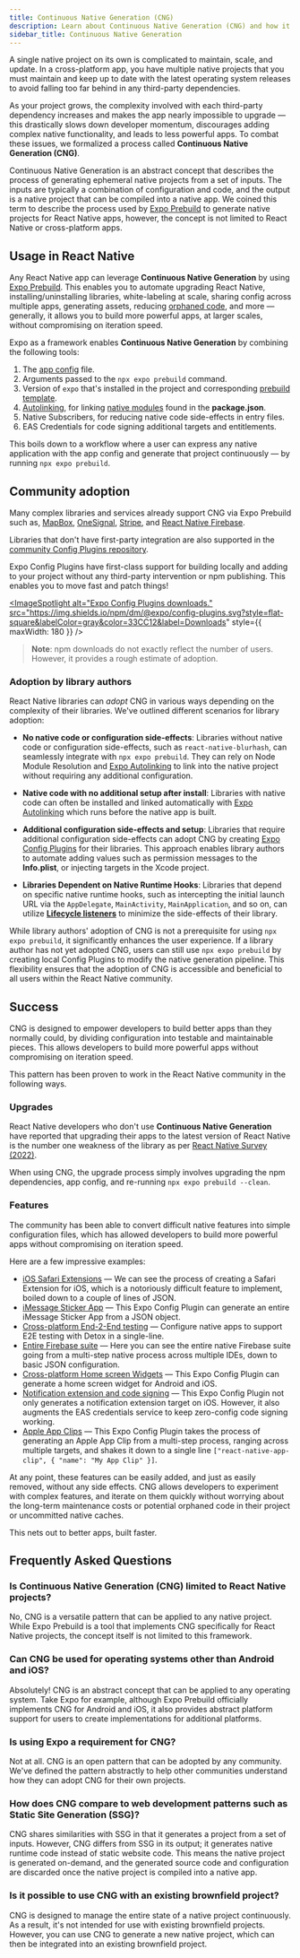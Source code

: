 ```yaml
---
title: Continuous Native Generation (CNG)
description: Learn about Continuous Native Generation (CNG) and how it works.
sidebar_title: Continuous Native Generation
---
```



A single native project on its own is complicated to maintain, scale, and update. In a cross-platform app, you have multiple native projects that you must maintain and keep up to date with the latest operating system releases to avoid falling too far behind in any third-party dependencies.

As your project grows, the complexity involved with each third-party dependency increases and makes the app nearly impossible to upgrade &mdash; this drastically slows down developer momentum, discourages adding complex native functionality, and leads to less powerful apps. To combat these issues, we formalized a process called **Continuous Native Generation (CNG)**.

Continuous Native Generation is an abstract concept that describes the process of generating ephemeral native projects from a set of inputs. The inputs are typically a combination of configuration and code, and the output is a native project that can be compiled into a native app. We coined this term to describe the process used by [Expo Prebuild](/workflow/prebuild) to generate native projects for React Native apps, however, the concept is not limited to React Native or cross-platform apps.

## Usage in React Native

Any React Native app can leverage **Continuous Native Generation** by using [Expo Prebuild](/workflow/prebuild). This enables you to automate upgrading React Native, installing/uninstalling libraries, white-labeling at scale, sharing config across multiple apps, generating assets, reducing [orphaned code](/workflow/prebuild/#orphaned-code), and more &mdash; generally, it allows you to build more powerful apps, at larger scales, without compromising on iteration speed.

Expo as a framework enables **Continuous Native Generation** by combining the following tools:

1. The [app config](/workflow/configuration/) file.
2. Arguments passed to the `npx expo prebuild` command.
3. Version of `expo` that's installed in the project and corresponding [prebuild template](https://github.com/expo/expo/tree/main/templates/expo-template-bare-minimum).
4. [Autolinking](/more/glossary-of-terms#autolinking), for linking [native modules](/more/glossary-of-terms/#native-module) found in the **package.json**.
5. Native Subscribers, for reducing native code side-effects in entry files.
6. EAS Credentials for code signing additional targets and entitlements.

This boils down to a workflow where a user can express any native application with the app config and generate that project continuously &mdash; by running `npx expo prebuild`.

## Community adoption

Many complex libraries and services already support CNG via Expo Prebuild such as, [MapBox](https://github.com/rnmapbox/maps), [OneSignal](https://github.com/OneSignal/onesignal-expo-plugin), [Stripe](https://github.com/stripe/stripe-react-native), and [React Native Firebase](https://rnfirebase.io/#expo).

Libraries that don't have first-party integration are also supported in the [community Config Plugins repository](https://github.com/expo/config-plugins/).

Expo Config Plugins have first-class support for building locally and adding to your project without any third-party intervention or npm publishing. This enables you to move fast and patch things!

<a
  aria-label="Expo Config Plugins downloads"
  href="http://www.npmtrends.com/@expo/config-plugins"
  target="_blank">
  <ImageSpotlight
    alt="Expo Config Plugins downloads."
    src="https://img.shields.io/npm/dm/@expo/config-plugins.svg?style=flat-square&labelColor=gray&color=33CC12&label=Downloads"
    style={{ maxWidth: 180 }}
  />
</a>

> **Note**: npm downloads do not exactly reflect the number of users. However, it provides a rough estimate of adoption.

### Adoption by library authors

React Native libraries can _adopt_ CNG in various ways depending on the complexity of their libraries. We've outlined different scenarios for library adoption:

- **No native code or configuration side-effects**: Libraries without native code or configuration side-effects, such as `react-native-blurhash`, can seamlessly integrate with `npx expo prebuild`. They can rely on Node Module Resolution and [Expo Autolinking](/more/glossary-of-terms#autolinking) to link into the native project without requiring any additional configuration.

- **Native code with no additional setup after install**: Libraries with native code can often be installed and linked automatically with [Expo Autolinking](/more/glossary-of-terms#autolinking) which runs before the native app is built.

- **Additional configuration side-effects and setup**: Libraries that require additional configuration side-effects can adopt CNG by creating [Expo Config Plugins](/config-plugins/introduction/) for their libraries. This approach enables library authors to automate adding values such as permission messages to the **Info.plist**, or injecting targets in the Xcode project.

- **Libraries Dependent on Native Runtime Hooks**: Libraries that depend on specific native runtime hooks, such as intercepting the initial launch URL via the `AppDelegate`, `MainActivity`, `MainApplication`, and so on, can utilize [**Lifecycle listeners**](/modules/android-lifecycle-listeners/) to minimize the side-effects of their library.

While library authors' adoption of CNG is not a prerequisite for using `npx expo prebuild`, it significantly enhances the user experience. If a library author has not yet adopted CNG, users can still use `npx expo prebuild` by creating local Config Plugins to modify the native generation pipeline. This flexibility ensures that the adoption of CNG is accessible and beneficial to all users within the React Native community.

## Success

CNG is designed to empower developers to build better apps than they normally could, by dividing configuration into testable and maintainable pieces. This allows developers to build more powerful apps without compromising on iteration speed.

This pattern has been proven to work in the React Native community in the following ways.

### Upgrades

React Native developers who don't use **Continuous Native Generation** have reported that upgrading their apps to the latest version of React Native is the number one weakness of the library as per [React Native Survey (2022)](https://results.2022.stateofreactnative.com/opinions/#opinions_pain_points).

When using CNG, the upgrade process simply involves upgrading the npm dependencies, app config, and re-running `npx expo prebuild --clean`.

### Features

The community has been able to convert difficult native features into simple configuration files, which has allowed developers to build more powerful apps without compromising on iteration speed.

Here are a few impressive examples:

- [iOS Safari Extensions](https://github.com/andrew-levy/react-native-safari-extension) &mdash; We can see the process of creating a Safari Extension for iOS, which is a notoriously difficult feature to implement, boiled down to a couple of lines of JSON.
- [iMessage Sticker App](https://github.com/expo/config-plugins/tree/main/packages/ios-stickers) &mdash; This Expo Config Plugin can generate an entire iMessage Sticker App from a JSON object.
- [Cross-platform End-2-End testing](https://github.com/expo/config-plugins/tree/main/packages/detox) &mdash; Configure native apps to support E2E testing with Detox in a single-line.
- [Entire Firebase suite](https://rnfirebase.io/) &mdash; Here you can see the entire native Firebase suite going from a multi-step native process across multiple IDEs, down to basic JSON configuration.
- [Cross-platform Home screen Widgets](https://github.com/gaishimo/eas-widget-example) &mdash; This Expo Config Plugin can generate a home screen widget for Android and iOS.
- [Notification extension and code signing](https://github.com/OneSignal/onesignal-expo-plugin) &mdash; This Expo Config Plugin not only generates a notification extension target on iOS. However, it also augments the EAS credentials service to keep zero-config code signing working.
- [Apple App Clips](https://github.com/bndkt/react-native-app-clip) &mdash; This Expo Config Plugin takes the process of generating an Apple App Clip from a multi-step process, ranging across multiple targets, and shakes it down to a single line `["react-native-app-clip", { "name": "My App Clip" }]`.

At any point, these features can be easily added, and just as easily removed, without any side effects. CNG allows developers to experiment with complex features, and iterate on them quickly without worrying about the long-term maintenance costs or potential orphaned code in their project or uncommitted native caches.

This nets out to better apps, built faster.

## Frequently Asked Questions

### Is Continuous Native Generation (CNG) limited to React Native projects?

No, CNG is a versatile pattern that can be applied to any native project. While Expo Prebuild is a tool that implements CNG specifically for React Native projects, the concept itself is not limited to this framework.

### Can CNG be used for operating systems other than Android and iOS?

Absolutely! CNG is an abstract concept that can be applied to any operating system. Take Expo for example, although Expo Prebuild officially implements CNG for Android and iOS, it also provides abstract platform support for users to create implementations for additional platforms.

### Is using Expo a requirement for CNG?

Not at all. CNG is an open pattern that can be adopted by any community. We've defined the pattern abstractly to help other communities understand how they can adopt CNG for their own projects.

### How does CNG compare to web development patterns such as Static Site Generation (SSG)?

CNG shares similarities with SSG in that it generates a project from a set of inputs. However, CNG differs from SSG in its output; it generates native runtime code instead of static website code. This means the native project is generated on-demand, and the generated source code and configuration are discarded once the native project is compiled into a native app.

### Is it possible to use CNG with an existing brownfield project?

CNG is designed to manage the entire state of a native project continuously. As a result, it's not intended for use with existing brownfield projects. However, you can use CNG to generate a new native project, which can then be integrated into an existing brownfield project.
